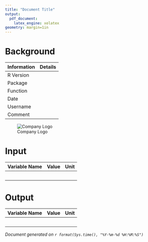 ```yaml
---
title: "Document Title"
output:
  pdf_document:
    latex_engine: xelatex
geometry: margin=1in
---
```


# Background

| Information | Details |
|-------------|---------|
| R Version   |         |
| Package     |         |
| Function    |         |
| Date        |         |
| Username    |         |
| Comment     |         |

![Company Logo](path/to/company_logo.png)

# Input

| Variable Name | Value | Unit |
|---------------|-------|------|
|               |       |      |
|               |       |      |
|               |       |      |
|               |       |      |
|               |       |      |

# Output

| Variable Name | Value | Unit |
|---------------|-------|------|
|               |       |      |
|               |       |      |
|               |       |      |
|               |       |      |
|               |       |      |

*Document generated on `r format(Sys.time(), "%Y-%m-%d %H:%M:%S")`*
